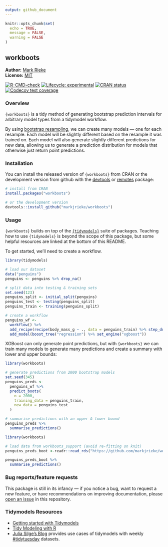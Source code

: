 ```yaml
---
output: github_document
---
```


```r
knitr::opts_chunk$set(
  echo = TRUE,
  message = FALSE,
  warning = FALSE
)
```

## workboots

**Author:** [Mark Rieke](https://www.thedatadiary.net/about/) <br/>
**License:** [MIT](https://github.com/markjrieke/workboots/blob/main/LICENSE)

<!-- badges: start -->
[![R-CMD-check](https://github.com/markjrieke/workboots/workflows/R-CMD-check/badge.svg)](https://github.com/markjrieke/workboots/actions)
[![Lifecycle: experimental](https://img.shields.io/badge/lifecycle-experimental-orange.svg)](https://lifecycle.r-lib.org/articles/stages.html#experimental)
[![CRAN status](https://www.r-pkg.org/badges/version/workboots)](https://CRAN.R-project.org/package=workboots)
[![Codecov test coverage](https://codecov.io/gh/markjrieke/workboots/branch/main/graph/badge.svg)](https://app.codecov.io/gh/markjrieke/workboots?branch=main)
<!-- badges: end -->

### Overview

`{workboots}` is a tidy method of generating bootstrap prediction intervals for arbitrary model types from a tidymodel workflow. 

By using [bootstrap resampling](https://en.wikipedia.org/wiki/Bootstrapping_(statistics)), we can create many models --- one for each resample. Each model will be slightly different based on the resample it was trained on. Each model will also generate slightly different predictions for new data, allowing us to generate a prediction distribution for models that otherwise just return point predictions.

### Installation

You can install the released version of `{workboots}` from CRAN or the development version from github with the [devtools](https://cran.r-project.org/package=devtools) or [remotes](https://cran.r-project.org/package=remotes) package:

```r
# install from CRAN
install.packages("workboots")

# or the development version
devtools::install_github("markjrieke/workboots")
```

### Usage

`{workboots}` builds on top of the [`{tidymodels}`](https://www.tidymodels.org/) suite of packages. Teaching how to use `{tidymodels}` is beyond the scope of this package, but some helpful resources are linked at the bottom of this README. 

To get started, we'll need to create a workflow.

```r
library(tidymodels)

# load our dataset
data("penguins")
penguins <- penguins %>% drop_na()

# split data into testing & training sets
set.seed(123)
penguins_split <- initial_split(penguins)
penguins_test <- testing(penguins_split)
penguins_train <- training(penguins_split)

# create a workflow
penguins_wf <- 
  workflow() %>%
  add_recipe(recipe(body_mass_g ~ ., data = penguins_train) %>% step_dummy(all_nominal())) %>%
  add_model(boost_tree("regression") %>% set_engine("xgboost"))
```

XGBoost can only generate point predictions, but with `{workboots}` we can train many models to generate many predictions and create a summary with lower and upper bounds:

```r
library(workboots)

# generate predictions from 2000 bootstrap models
set.seed(345)
penguins_preds <-
  penguins_wf %>%
  predict_boots(
    n = 2000,
    training_data = penguins_train,
    new_data = penguins_test
  )

# summarise predictions with an upper & lower bound
penguins_preds %>%
  summarise_predictions()
```

```r
library(workboots)

# load data from workboots_support (avoid re-fitting on knit)
penguins_preds_boot <-readr::read_rds("https://github.com/markjrieke/workboots_support/blob/main/data/penguins_preds.rds?raw=true") 

penguins_preds_boot %>%
  summarise_predictions()
```


### Bug reports/feature requests 

This package is still in its infancy --- if you notice a bug, want to request a new feature, or have recommendations on improving documentation, please [open an issue](https://github.com/markjrieke/workboots/issues) in this repository.

### Tidymodels Resources

* [Getting started with Tidymodels](https://www.tidymodels.org/start/)
* [Tidy Modeling with R](https://www.tmwr.org/)
* [Julia Silge's Blog](https://juliasilge.com/blog/) provides use cases of tidymodels with weekly [#tidytuesday](https://github.com/rfordatascience/tidytuesday) datasets. 
